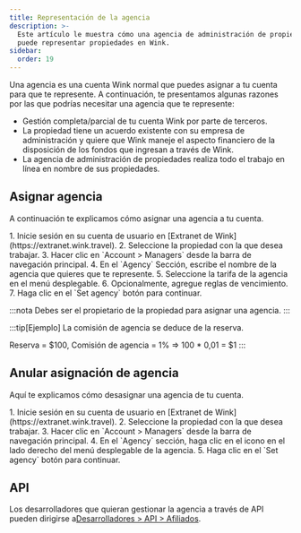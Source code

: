 ```yaml
---
title: Representación de la agencia
description: >-
  Este artículo le muestra cómo una agencia de administración de propiedades
  puede representar propiedades en Wink.
sidebar:
  order: 19
---
```


Una agencia es una cuenta Wink normal que puedes asignar a tu cuenta para que te represente. A continuación, te presentamos algunas razones por las que podrías necesitar una agencia que te represente:

* Gestión completa/parcial de tu cuenta Wink por parte de terceros.
* La propiedad tiene un acuerdo existente con su empresa de administración y quiere que Wink maneje el aspecto financiero de la disposición de los fondos que ingresan a través de Wink.
* La agencia de administración de propiedades realiza todo el trabajo en línea en nombre de sus propiedades.

## Asignar agencia

A continuación te explicamos cómo asignar una agencia a tu cuenta.

<Steps>
  1. Inicie sesión en su cuenta de usuario en [Extranet de Wink](https://extranet.wink.travel).
  2. Seleccione la propiedad con la que desea trabajar.
  3. Hacer clic en `Account > Managers` desde la barra de navegación principal.
  4. En el `Agency` Sección, escribe el nombre de la agencia que quieres que te represente.
  5. Seleccione la tarifa de la agencia en el menú desplegable.
  6. Opcionalmente, agregue reglas de vencimiento.
  7. Haga clic en el `Set agency` botón para continuar.
</Steps>


:::nota
Debes ser el propietario de la propiedad para asignar una agencia.
:::

:::tip\[Ejemplo]
La comisión de agencia se deduce de la reserva.

Reserva = $100, Comisión de agencia = 1% => 100 \* 0,01 = $1
:::

## Anular asignación de agencia

Aquí te explicamos cómo desasignar una agencia de tu cuenta.

<Steps>
  1. Inicie sesión en su cuenta de usuario en [Extranet de Wink](https://extranet.wink.travel).
  2. Seleccione la propiedad con la que desea trabajar.
  3. Hacer clic en `Account > Managers` desde la barra de navegación principal.
  4. En el `Agency` sección, haga clic en el <Badge text="x" variant="danger" size="small" /> icono en el lado derecho del menú desplegable de la agencia.
  5. Haga clic en el `Set agency` botón para continuar.
</Steps>


## API

Los desarrolladores que quieran gestionar la agencia a través de API pueden dirigirse a[Desarrolladores > API > Afiliados](/developers/apis/#affiliate-api).

